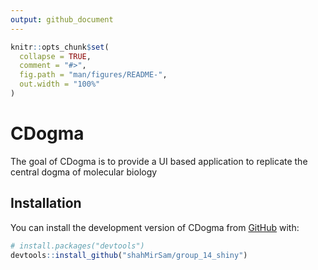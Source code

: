 ```yaml
---
output: github_document
---
```


```r
knitr::opts_chunk$set(
  collapse = TRUE,
  comment = "#>",
  fig.path = "man/figures/README-",
  out.width = "100%"
)
```

# CDogma

The goal of CDogma is to provide a UI based application to replicate the central dogma of molecular biology

## Installation

You can install the development version of CDogma from [GitHub](https://github.com/shahMirSam/group_14_shiny) with:

``` r
# install.packages("devtools")
devtools::install_github("shahMirSam/group_14_shiny")
```



